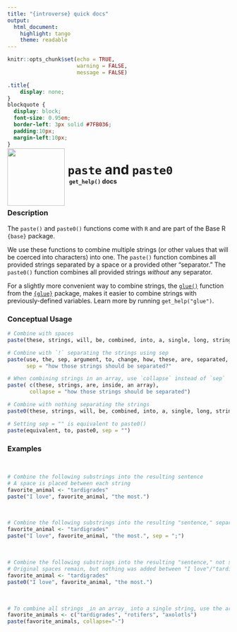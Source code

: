```yaml
---
title: "{introverse} quick docs"
output: 
  html_document:
    highlight: tango
    theme: readable
---
```



```r
knitr::opts_chunk$set(echo = TRUE, 
                      warning = FALSE, 
                      message = FALSE)
```

```css
.title{
    display: none;
}
blockquote {
  display: block;
  font-size: 0.95em;
  border-left: 3px solid #7FB036;
  padding:10px;
  margin-left:10px;
}
```

<div>
<br>
 <img src = "logo.png" style = "float:left;height:130px;margin-top:-30px;">
 <span style = "font-weight:bold;font-size:30px;"> 
  &nbsp;<code>paste</code> and <code>paste0</code>
 </span>
 <br>
 <b>&nbsp;&nbsp;&nbsp;<code>get_help()</code> docs</b>
</div>
<br>

### Description

The `paste()` and `paste0()` functions come with `R` and are part of the Base R `{base}` package.
  
We use these functions to combine multiple strings (or other values that will be coerced into characters) into one. The `paste()` function combines all provided strings separated by a space or a provided other "separator." The `paste0()` function combines all provided strings _without_ any separator.

For a slightly more convenient way to combine strings, the [`glue()`](https://glue.tidyverse.org/reference/glue.html) function from the [`{glue}`](https://glue.tidyverse.org/) package, makes it easier to combine strings with previously-defined variables. Learn more by running `get_help("glue")`.


### Conceptual Usage 

```r
# Combine with spaces
paste(these, strings, will, be, combined, into, a, single, long, string, separated, by, a, space)

# Combine with `!` separating the strings using sep
paste(use, the, sep, argument, to, change, how, these, are, separated, 
      sep = "how those strings should be separated?"

# When combining strings in an array, use `collapse` instead of `sep`
paste( c(these, strings, are, inside, an array), 
       collapse = "how those strings should be separated")

# Combine with nothing separating the strings
paste0(these, strings, will, be, combined, into, a, single, long, string, without, any, separation)

# Setting sep = "" is equivalent to paste0()
paste(equivalent, to, paste0, sep = "")
```

### Examples

<br>


```r
# Combine the following substrings into the resulting sentence
# A space is placed between each string
favorite_animal <- "tardigrades"
paste("I love", favorite_animal, "the most.")
```

<br>

```r
# Combine the following substrings into the resulting "sentence," separated by a semi-colon `;`
favorite_animal <- "tardigrades"
paste("I love", favorite_animal, "the most.", sep = ";")
```

<br>  <!-- Do not delete the <br>, and make sure to keep the previous and following lines blank. -->

```r
# Combine the following substrings into the resulting "sentence," not separated at all with paste0()
# Original spaces remain, but nothing was added between "I love"/"tardigrades" and "tardigrades"/"the most."
favorite_animal <- "tardigrades"
paste0("I love", favorite_animal, "the most.")
```

<br>  <!-- Do not delete the <br>, and make sure to keep the previous and following lines blank. -->

```r
# To combine all strings _in an array_ into a single string, use the argument `collapse` instead of `sep` to combine with
favorite_animals <- c("tardigrades", "rotifers", "axolotls")
paste(favorite_animals, collapse="-")
```
